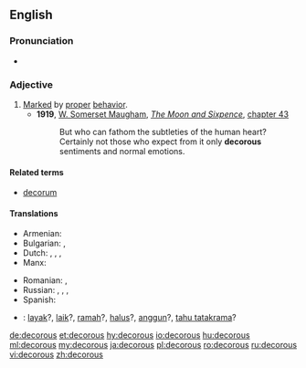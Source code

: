 ==English==

===Pronunciation===
* {{a|UK}} {{IPA|/ˈdɛkəɹəs/|lang=en}}

===Adjective===
{{en-adj}}

# [[mark|Marked]] by [[proper]] [[behavior]]. {{rfex}}
#* '''1919''', [[w:William Somerset Maugham|W. Somerset Maugham]], ''[[w:The Moon and Sixpence|The Moon and Sixpence]]'', [[s:The Moon and Sixpence/Chapter XLIII|chapter 43]]
#*: But who can fathom the subtleties of the human heart? Certainly not those who expect from it only '''decorous''' sentiments and normal emotions.

====Related terms====
* [[decorum]]

====Translations====
{{trans-top|behaving properly}}
* Armenian: {{t|hy|պատշաճ|tr=patšač̣}}
* Bulgarian: {{t+|bg|пристоен}},  {{t+|bg|благоприличен}}
* Dutch: {{t+|nl|keurig}}, {{t+|nl|goed}}, {{t+|nl|net}},  {{t|nl|welvoeglijk}}
* Manx: {{t|gv|beasagh}}
{{trans-mid}}
* Romanian: {{t+|ro|cuviincios}}, {{t|ro|decoros}}
* Russian: {{t+|ru|благопристойный|m|tr=blagopristójnyj|sc=Cyrl}}, {{t+|ru|порядочный|m|tr=porjádočnyj|sc=Cyrl}}, {{t+|ru|приличный|m|tr=prilíčnyj|sc=Cyrl}}, {{t+|ru|пристойный|m|tr=pristójnyj|sc=Cyrl}}
* Spanish: {{t+|es|decoro|m}}
{{trans-bottom}}

{{checktrans-top}}
* {{ttbc|id}}: [[layak]]?, [[laik]]?, [[ramah]]?, [[halus]]?, [[anggun]]?, [[tahu tatakrama]]?
{{trans-mid}}
{{trans-bottom}}

[[de:decorous]]
[[et:decorous]]
[[hy:decorous]]
[[io:decorous]]
[[hu:decorous]]
[[ml:decorous]]
[[my:decorous]]
[[ja:decorous]]
[[pl:decorous]]
[[ro:decorous]]
[[ru:decorous]]
[[vi:decorous]]
[[zh:decorous]]